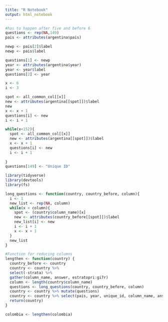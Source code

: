 ```yaml
---
title: "R Notebook"
output: html_notebook
---
```


```r
#has to happen after five and before 6 
questions <- rep(NA,149)
pais <- attributes(argentina$pais)

newp <- pais[2]$label 
newp <- pais$label

questions[1] <- newp
year <- attributes(argentina$year)
year <- year$label
questions[2] <- year

x <- 6
i <- 3

spot <- all_common_col[[x]]
new <- attributes(argentina[[spot]])$label
new
x <- x + 1
questions[i] <- new
i <- i + 1

while(x<152){
  spot <- all_common_col[[x]]
  new <- attributes(argentina[[spot]])$label
  x <- x + 1
  questions[i] <- new
  i <- i + 1
  
}
questions[149] <- "Unique ID"


```

```r
library(tidyverse)
library(devtools)
library(fs)

long_questions <- function(country, country_before, column){
  i <- 1
  new_list <- rep(NA, column)
  while(x < column){
    spot <- (country$column_name)[x]
    new <- attributes(country_before[[spot]])$label
    new_list[i] <- new
    i <- i + 1
    x <- x + 1
  }
  new_list
}

#Function for reducing columns
lengthen <- function(country) {
  country_before <- country
  country <- country %>%
  select(-strata) %>%
  gather(column_name, answer, estratopri:gi7r)
  column <- length(country$column_name)
  questions <- long_questions(country, country_before, column)
  country <- country %>% mutate(questions)
  country <- country %>% select(pais, year, unique_id, column_name, answer, questions)
  return(country)
}

colombia <- lengthen(colombia)




```


